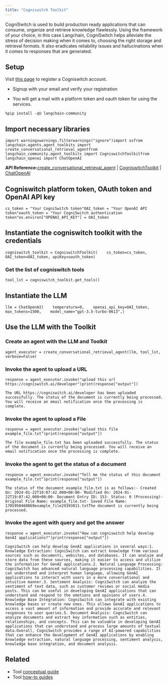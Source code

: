 ```yaml
---
title: "Cogniswitch Toolkit"
---
```


CogniSwitch is used to build production ready applications that can consume, organize and retrieve knowledge flawlessly. Using the framework of your choice, in this case Langchain, CogniSwitch helps alleviate the stress of decision making when it comes to, choosing the right storage and retrieval formats. It also eradicates reliability issues and hallucinations when it comes to responses that are generated.

## Setup

Visit [this page](https://www.cogniswitch.ai/developer?utm_source=langchain\&utm_medium=langchainbuild\&utm_id=dev) to register a Cogniswitch account.

* Signup with your email and verify your registration

* You will get a mail with a platform token and oauth token for using the services.

```
%pip install -qU langchain-community
```

## Import necessary libraries

```
import warningswarnings.filterwarnings("ignore")import osfrom langchain.agents.agent_toolkits import create_conversational_retrieval_agentfrom langchain_community.agent_toolkits import CogniswitchToolkitfrom langchain_openai import ChatOpenAI
```

**API Reference:**[create\_conversational\_retrieval\_agent](https://python.langchain.com/api_reference/langchain/agents/langchain.agents.agent_toolkits.conversational_retrieval.openai_functions.create_conversational_retrieval_agent.html) | [CogniswitchToolkit](https://python.langchain.com/api_reference/community/agent_toolkits/langchain_community.agent_toolkits.cogniswitch.toolkit.CogniswitchToolkit.html) | [ChatOpenAI](https://python.langchain.com/api_reference/openai/chat_models/langchain_openai.chat_models.base.ChatOpenAI.html)

## Cogniswitch platform token, OAuth token and OpenAI API key

```
cs_token = "Your CogniSwitch token"OAI_token = "Your OpenAI API token"oauth_token = "Your CogniSwitch authentication token"os.environ["OPENAI_API_KEY"] = OAI_token
```

## Instantiate the cogniswitch toolkit with the credentials

```
cogniswitch_toolkit = CogniswitchToolkit(    cs_token=cs_token, OAI_token=OAI_token, apiKey=oauth_token)
```

### Get the list of cogniswitch tools

```
tool_lst = cogniswitch_toolkit.get_tools()
```

## Instantiate the LLM

```
llm = ChatOpenAI(    temperature=0,    openai_api_key=OAI_token,    max_tokens=1500,    model_name="gpt-3.5-turbo-0613",)
```

## Use the LLM with the Toolkit

### Create an agent with the LLM and Toolkit

```
agent_executor = create_conversational_retrieval_agent(llm, tool_lst, verbose=False)
```

### Invoke the agent to upload a URL

```
response = agent_executor.invoke("upload this url https://cogniswitch.ai/developer")print(response["output"])
```

```
The URL https://cogniswitch.ai/developer has been uploaded successfully. The status of the document is currently being processed. You will receive an email notification once the processing is complete.
```

### Invoke the agent to upload a File

```
response = agent_executor.invoke("upload this file example_file.txt")print(response["output"])
```

```
The file example_file.txt has been uploaded successfully. The status of the document is currently being processed. You will receive an email notification once the processing is complete.
```

### Invoke the agent to get the status of a document

```
response = agent_executor.invoke("Tell me the status of this document example_file.txt")print(response["output"])
```

```
The status of the document example_file.txt is as follows:- Created On: 2024-01-22T19:07:42.000+00:00- Modified On: 2024-01-22T19:07:42.000+00:00- Document Entry ID: 153- Status: 0 (Processing)- Original File Name: example_file.txt- Saved File Name: 1705950460069example_file29393011.txtThe document is currently being processed.
```

### Invoke the agent with query and get the answer

```
response = agent_executor.invoke("How can cogniswitch help develop GenAI applications?")print(response["output"])
```

```
CogniSwitch can help develop GenAI applications in several ways:1. Knowledge Extraction: CogniSwitch can extract knowledge from various sources such as documents, websites, and databases. It can analyze and store data from these sources, making it easier to access and utilize the information for GenAI applications.2. Natural Language Processing: CogniSwitch has advanced natural language processing capabilities. It can understand and interpret human language, allowing GenAI applications to interact with users in a more conversational and intuitive manner.3. Sentiment Analysis: CogniSwitch can analyze the sentiment of text data, such as customer reviews or social media posts. This can be useful in developing GenAI applications that can understand and respond to the emotions and opinions of users.4. Knowledge Base Integration: CogniSwitch can integrate with existing knowledge bases or create new ones. This allows GenAI applications to access a vast amount of information and provide accurate and relevant responses to user queries.5. Document Analysis: CogniSwitch can analyze documents and extract key information such as entities, relationships, and concepts. This can be valuable in developing GenAI applications that can understand and process large amounts of textual data.Overall, CogniSwitch provides a range of AI-powered capabilities that can enhance the development of GenAI applications by enabling knowledge extraction, natural language processing, sentiment analysis, knowledge base integration, and document analysis.
```

## Related

* Tool [conceptual guide](/src/oss/concepts/tools)
* Tool [how-to guides](/src/oss/how_to/#tools)
